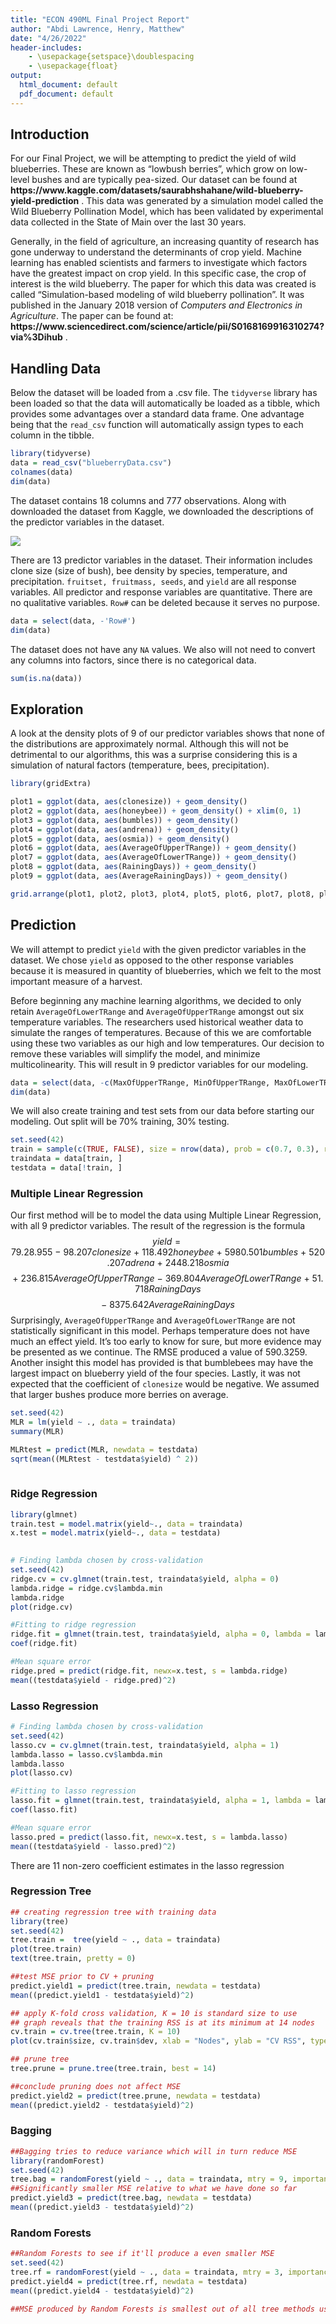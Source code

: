 ```yaml
---
title: "ECON 490ML Final Project Report"
author: "Abdi Lawrence, Henry, Matthew"
date: "4/26/2022"
header-includes:
    - \usepackage{setspace}\doublespacing
    - \usepackage{float}
output:
  html_document: default
  pdf_document: default
---
```


## Introduction

For our Final Project, we will be attempting to predict the yield of wild blueberries. These are known as "lowbush berries", which grow on low-level bushes and are typically pea-sized. Our dataset can be found at **https://www.kaggle.com/datasets/saurabhshahane/wild-blueberry-yield-prediction** . This data was generated by a simulation model called the Wild Blueberry Pollination Model, which has been validated by experimental data collected in the State of Main over the last 30 years.

Generally, in the field of agriculture, an increasing quantity of research has gone underway to understand the determinants of crop yield. Machine learning has enabled scientists and farmers to investigate which factors have the greatest impact on crop yield. In this specific case, the crop of interest is the wild blueberry. The paper for which this data was created is called "Simulation-based modeling of wild blueberry pollination". It was published in the January 2018 version of *Computers and Electronics in Agriculture*. The paper can be found at: **https://www.sciencedirect.com/science/article/pii/S0168169916310274?via%3Dihub** .

## Handling Data

Below the dataset will be loaded from a .csv file. The `tidyverse` library has been loaded so that the data will automatically be loaded as a tibble, which provides some advantages over a standard data frame. One advantage being that the `read_csv` function will automatically assign types to each column in the tibble.

```r

library(tidyverse)
data = read_csv("blueberryData.csv")
colnames(data)
dim(data)

```

The dataset contains 18 columns and 777 observations. Along with downloaded the dataset from Kaggle, we downloaded the descriptions of the predictor variables in the dataset.

![](predictors.jpg)

There are 13 predictor variables in the dataset. Their information includes clone size (size of bush), bee density by species, temperature, and precipitation. `fruitset, fruitmass, seeds`, and `yield` are all response variables. All predictor and response variables are quantitative. There are no qualitative variables. `Row#` can be deleted because it serves no purpose.

```r
data = select(data, -'Row#')
dim(data)
```

The dataset does not have any `NA` values. We also will not need to convert any columns into factors, since there is no categorical data.

```r
sum(is.na(data))
```

## Exploration

A look at the density plots of 9 of our predictor variables shows that none of the distributions are approximately normal. Although this will not be detrimental to our algorithms, this was a surprise considering this is a simulation of natural factors (temperature, bees, precipitation). 

```r
library(gridExtra)

plot1 = ggplot(data, aes(clonesize)) + geom_density()
plot2 = ggplot(data, aes(honeybee)) + geom_density() + xlim(0, 1)
plot3 = ggplot(data, aes(bumbles)) + geom_density()
plot4 = ggplot(data, aes(andrena)) + geom_density()
plot5 = ggplot(data, aes(osmia)) + geom_density()
plot6 = ggplot(data, aes(AverageOfUpperTRange)) + geom_density()
plot7 = ggplot(data, aes(AverageOfLowerTRange)) + geom_density()
plot8 = ggplot(data, aes(RainingDays)) + geom_density()
plot9 = ggplot(data, aes(AverageRainingDays)) + geom_density()

grid.arrange(plot1, plot2, plot3, plot4, plot5, plot6, plot7, plot8, plot9, ncol = 3)
```

## Prediction

We will attempt to predict `yield` with the given predictor variables in the dataset. We chose `yield` as opposed to the other response variables because it is measured in quantity of blueberries, which we felt to the most important measure of a harvest.

Before beginning any machine learning algorithms, we decided to only retain `AverageOfLowerTRange` and `AverageOfUpperTRange` amongst out six temperature variables. The researchers used historical weather data to simulate the ranges of temperatures. Because of this we are comfortable using these two variables as our high and low temperatures. Our decision to remove these variables will simplify the model, and minimize multicolinearity. This will result in 9 predictor variables for our modeling.

```r
data = select(data, -c(MaxOfUpperTRange, MinOfUpperTRange, MaxOfLowerTRange, MinOfLowerTRange, fruitset, fruitmass, seeds))
dim(data)
```

We will also create training and test sets from our data before starting our modeling. Out split will be 70% training, 30% testing.

```r
set.seed(42)
train = sample(c(TRUE, FALSE), size = nrow(data), prob = c(0.7, 0.3), replace = TRUE)
traindata = data[train, ]
testdata = data[!train, ]
```


### Multiple Linear Regression

Our first method will be to model the data using Multiple Linear Regression, with all 9 predictor variables. The result of the regression is the formula
$$ yield = 79.28.955 \ - \ 98.207clonesize \ +\ 118.492honeybee \ +\ 5980.501bumbles \ +\ 520.207adrena \ +\ 2448.218osmia$$ 
$$+\ 236.815AverageOfUpperTRange \ -\ 369.804AverageOfLowerTRange \ +\ 51.718RainingDays $$
$$-\ 8375.642AverageRainingDays$$
Surprisingly, `AverageOfUpperTRange` and `AverageOfLowerTRange` are not statistically significant in this model. Perhaps temperature does not have much an effect yield. It's too early to know for sure, but more evidence may be presented as we continue. The RMSE produced a value of $590.3259$. Another insight this model has provided is that bumblebees may have the largest impact on blueberry yield of the four species. Lastly, it was not expected that the coefficient of `clonesize` would be negative. We assumed that larger bushes produce more berries on average.

```r
set.seed(42)
MLR = lm(yield ~ ., data = traindata)
summary(MLR)

MLRtest = predict(MLR, newdata = testdata)
sqrt(mean((MLRtest - testdata$yield) ^ 2))
  
```

### Ridge Regression

```r
library(glmnet)
train.test = model.matrix(yield~., data = traindata)
x.test = model.matrix(yield~., data = testdata)

     
# Finding lambda chosen by cross-validation
set.seed(42)
ridge.cv = cv.glmnet(train.test, traindata$yield, alpha = 0)
lambda.ridge = ridge.cv$lambda.min
lambda.ridge
plot(ridge.cv)

#Fitting to ridge regression
ridge.fit = glmnet(train.test, traindata$yield, alpha = 0, lambda = lambda.ridge)
coef(ridge.fit)

#Mean square error
ridge.pred = predict(ridge.fit, newx=x.test, s = lambda.ridge)
mean((testdata$yield - ridge.pred)^2)
```
### Lasso Regression

```r
# Finding lambda chosen by cross-validation
set.seed(42)
lasso.cv = cv.glmnet(train.test, traindata$yield, alpha = 1)
lambda.lasso = lasso.cv$lambda.min
lambda.lasso
plot(lasso.cv)

#Fitting to lasso regression
lasso.fit = glmnet(train.test, traindata$yield, alpha = 1, lambda = lambda.lasso)
coef(lasso.fit)

#Mean square error
lasso.pred = predict(lasso.fit, newx=x.test, s = lambda.lasso)
mean((testdata$yield - lasso.pred)^2)
```

There are 11 non-zero coefficient estimates in the lasso regression

### Regression Tree
```r
## creating regression tree with training data
library(tree)
set.seed(42)
tree.train =  tree(yield ~ ., data = traindata)
plot(tree.train)
text(tree.train, pretty = 0)

##test MSE prior to CV + pruning
predict.yield1 = predict(tree.train, newdata = testdata)
mean((predict.yield1 - testdata$yield)^2)

## apply K-fold cross validation, K = 10 is standard size to use
## graph reveals that the training RSS is at its minimum at 14 nodes
cv.train = cv.tree(tree.train, K = 10)
plot(cv.train$size, cv.train$dev, xlab = "Nodes", ylab = "CV RSS", type = "b")

## prune tree
tree.prune = prune.tree(tree.train, best = 14)

##conclude pruning does not affect MSE
predict.yield2 = predict(tree.prune, newdata = testdata)
mean((predict.yield2 - testdata$yield)^2)
```

### Bagging
```r
##Bagging tries to reduce variance which will in turn reduce MSE
library(randomForest)
set.seed(42)
tree.bag = randomForest(yield ~ ., data = traindata, mtry = 9, importance = T)
##Significantly smaller MSE relative to what we have done so far
predict.yield3 = predict(tree.bag, newdata = testdata)
mean((predict.yield3 - testdata$yield)^2)
```

### Random Forests
```r
##Random Forests to see if it'll produce a even smaller MSE
set.seed(42)
tree.rf = randomForest(yield ~ ., data = traindata, mtry = 3, importance = T)
predict.yield4 = predict(tree.rf, newdata = testdata)
mean((predict.yield4 - testdata$yield)^2)

##MSE produced by Random Forests is smallest out of all tree methods used
```